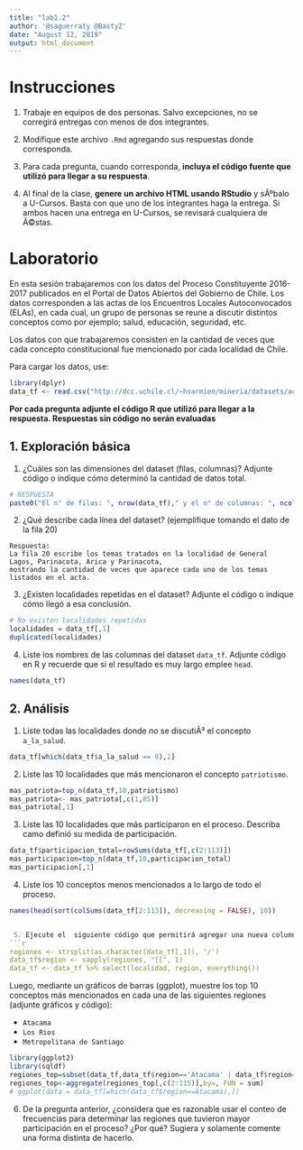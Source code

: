 ```yaml
---
title: "lab1.2"
author: '@saguerraty @BastyZ'
date: "August 12, 2019"
output: html_document
---
```

# Instrucciones

1. Trabaje en equipos de dos personas. Salvo excepciones, no se corregirá entregas con menos de dos integrantes.

2. Modifique este archivo `.Rmd` agregando sus respuestas donde corresponda.

3. Para cada pregunta, cuando corresponda, **incluya el código fuente que utilizó para llegar a su respuesta**.

4. Al final de la clase, **genere un archivo HTML usando RStudio** y sÃºbalo a U-Cursos.
   Basta con que uno de los integrantes haga la entrega. Si ambos hacen una entrega en U-Cursos, se revisará cualquiera de Ã©stas.


# Laboratorio


En esta sesión trabajaremos con los datos del Proceso Constituyente 2016-2017 publicados en el Portal de Datos Abiertos del Gobierno de Chile. Los datos corresponden a las actas de los Encuentros Locales Autoconvocados (ELAs), en cada cual, un grupo de personas se reune a discutir distintos conceptos como por ejemplo; salud, educación, seguridad, etc.

Los datos con que trabajaremos consisten en la cantidad de veces que cada concepto constitucional fue mencionado por cada localidad de Chile. 

Para cargar los datos, use:

```r
library(dplyr)
data_tf <- read.csv("http://dcc.uchile.cl/~hsarmien/mineria/datasets/actas.txt", header = T)
```


**Por cada pregunta adjunte el código R que utilizó para llegar a la respuesta. Respuestas sin código no serán evaluadas**

## 1. Exploración básica

1. ¿Cuáles son las dimensiones del dataset (filas, columnas)? Adjunte código o indique cómo determinó la cantidad de datos total. 

```r
# RESPUESTA
paste0("El n° de filas: ", nrow(data_tf)," y el n° de columnas: ", ncol(data_tf))
```

2. ¿Qué describe cada línea del dataset? (ejemplifique tomando el dato de la fila 20)

```
Respuesta:
La fila 20 escribe los temas tratados en la localidad de General Lagos, Parinacota, Arica y Parinacota,
mostrando la cantidad de veces que aparece cada uno de los temas listados en el acta.
```

3. ¿Existen localidades repetidas en el dataset? Adjunte el código o indique cómo llegó a esa conclusión.

```r
# No existen localidades repetidas
localidades = data_tf[,1]
duplicated(localidades)
```

4. Liste los nombres de las columnas del dataset `data_tf`. Adjunte código en R y recuerde que si el resultado es muy largo emplee `head`. 

```r
names(data_tf)
```


## 2. Análisis


 1. Liste todas las localidades donde *no* se discutiÃ³ el concepto `a_la_salud`.
```r
data_tf[which(data_tf$a_la_salud == 0),1]
```

 2. Liste las 10 localidades que más mencionaron el concepto `patriotismo`.
```r
mas_patriota=top_n(data_tf,10,patriotismo)
mas_patriota<- mas_patriota[,c(1,85)]
mas_patriota[,1]
```

 3. Liste las 10 localidades que más participaron en el proceso. Describa camo definió su medida de participación.
```r
data_tf$participacion_total=rowSums(data_tf[,c(2:113)])
mas_participacion=top_n(data_tf,10,participacion_total)
mas_participacion[,1]
```


 4. Liste los 10 conceptos menos mencionados a lo largo de todo el proceso.
```r
names(head(sort(colSums(data_tf[2:113]), decreasing = FALSE), 10))


 5. Ejecute el  siguiente código que permitirá agregar una nueva columna a nuestro dataframe que solo tendrá el nombre de la región.
```r
regiones <- strsplit(as.character(data_tf[,1]), '/')
data_tf$region <- sapply(regiones, "[[", 1)
data_tf <- data_tf %>% select(localidad, region, everything())
```

Luego, mediante un gráficos de barras (ggplot), muestre los top 10 conceptos más mencionados en cada una de las siguientes regiones (adjunte gráficos y código):

- `Atacama`
- `Los Rios`
- `Metropolitana de Santiago`

```r
library(ggplot2)
library(sqldf)
regiones_top=subset(data_tf,data_tf$region=='Atacama' | data_tf$region=='Los Rios' | data_tf$region=='Metropolitana de Santiago')
regiones_top<-aggregate(regiones_top[,c(2:115)],by=, FUN = sum)
# ggplot(data = data_tf[which(data_tf$region==Atacama),])

```


6. De la pregunta anterior, ¿considera que es razonable usar el conteo de frecuencias para determinar las regiones que tuvieron mayor participación en el proceso? ¿Por qué? Sugiera y solamente comente una forma distinta de hacerlo.
